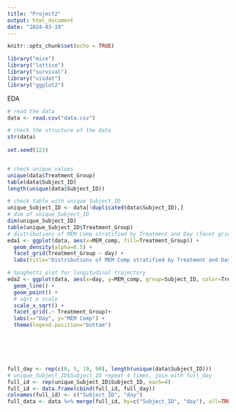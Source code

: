 ```yaml
---
title: "Project2"
output: html_document
date: "2024-03-19"
---
```


```r
knitr::opts_chunk$set(echo = TRUE)

library("mice")
library("lattice")
library("survival")
library("visdat")
library("ggplot2")
```

EDA

```r
# read the data
data <- read.csv("data.csv")

# check the structure of the data
str(data)
 
set.seed(123)


# check unique values
unique(data$Treatment_Group)
table(data$Subject_ID) 
length(unique(data$Subject_ID))

# check table with unique Subject_ID
unique_Subject_ID <- data[!duplicated(data$Subject_ID),]
# dim of unique_Subject_ID
dim(unique_Subject_ID)
table(unique_Subject_ID$Treatment_Group)
# distributions of MEM Comp stratified by Treatment and Day (facet grid (prob density)
eda1 <- ggplot(data, aes(x=MEM_comp, fill=Treatment_Group)) + 
  geom_density(alpha=0.5) + 
  facet_grid(Treatment_Group ~ day) + 
  labs(title="Distributions of MEM Comp stratified by Treatment and Day", x="MEM Comp", y="Density")

# Spaghetti plot for longitudinal trajectory
eda2 <- ggplot(data, aes(x=day, y=MEM_comp, group=Subject_ID, color=Treatment_Group)) + 
  geom_line() + 
  geom_point() +
  # sqrt x scale
  scale_x_sqrt() +
  facet_grid(.~ Treatment_Group)+
  labs(x="Day", y="MEM Comp") +
  theme(legend.position="bottom")

  




full_day <- rep(c(0, 5, 19, 90), length(unique(data$Subject_ID)))
# unique_Subject_ID$Subject_ID repeat 4 times, join with full_day
full_id <- rep(unique_Subject_ID$Subject_ID, each=4)
full_id <- data.frame(cbind(full_id, full_day))
colnames(full_id) <- c("Subject_ID", "day")
full_data <- data %>% merge(full_id, by=c("Subject_ID", "day"), all=TRUE)



```
